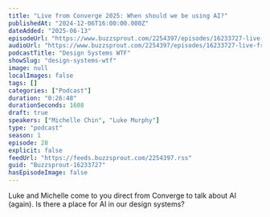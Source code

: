 ```yaml
---
title: "Live from Converge 2025: When should we be using AI?"
publishedAt: "2024-12-06T16:00:00.000Z"
dateAdded: "2025-06-13"
episodeUrl: "https://www.buzzsprout.com/2254397/episodes/16233727-live-from-converge-2025-when-should-we-be-using-ai.mp3"
audioUrl: "https://www.buzzsprout.com/2254397/episodes/16233727-live-from-converge-2025-when-should-we-be-using-ai.mp3"
podcastTitle: "Design Systems WTF"
showSlug: "design-systems-wtf"
image: null
localImages: false
tags: []
categories: ["Podcast"]
duration: "0:26:48"
durationSeconds: 1608
draft: true
speakers: ["Michelle Chin", "Luke Murphy"]
type: "podcast"
season: 1
episode: 28
explicit: false
feedUrl: "https://feeds.buzzsprout.com/2254397.rss"
guid: "Buzzsprout-16233727"
hasEpisodeImage: false
---
```

Luke and Michelle come to you direct from Converge to talk about AI (again). Is there a place for AI in our design systems?
